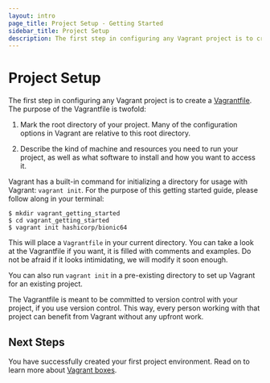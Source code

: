```yaml
---
layout: intro
page_title: Project Setup - Getting Started
sidebar_title: Project Setup
description: The first step in configuring any Vagrant project is to create a Vagrantfile.
---
```


# Project Setup

The first step in configuring any Vagrant project is to create a
[Vagrantfile](/docs/vagrantfile/). The purpose of the
Vagrantfile is twofold:

1. Mark the root directory of your project. Many of the configuration
   options in Vagrant are relative to this root directory.

2. Describe the kind of machine and resources you need to run your project,
   as well as what software to install and how you want to access it.

Vagrant has a built-in command for initializing a directory for usage
with Vagrant: `vagrant init`. For the purpose of this getting started guide,
please follow along in your terminal:

```shell-session
$ mkdir vagrant_getting_started
$ cd vagrant_getting_started
$ vagrant init hashicorp/bionic64
```

This will place a `Vagrantfile` in your current directory. You can
take a look at the Vagrantfile if you want, it is filled with comments
and examples. Do not be afraid if it looks intimidating, we will modify it
soon enough.

You can also run `vagrant init` in a pre-existing directory to
set up Vagrant for an existing project.

The Vagrantfile is meant to be committed to version control with
your project, if you use version control. This way, every person working
with that project can benefit from Vagrant without any upfront work.

## Next Steps

You have successfully created your first project environment. Read on to learn
more about [Vagrant boxes](/intro/getting-started/boxes).
